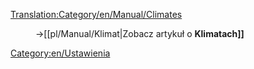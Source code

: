 [[Translation:Category/en/Manual/Climates]]
:→[[pl/Manual/Klimat|Zobacz artykuł o '''Klimatach]]'''

[[Category:en/Ustawienia]]